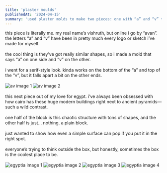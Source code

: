 ```yaml
---
title: 'plaster moulds'
publishedAt: '2024-04-15'
summary: 'used plaster molds to make two pieces: one with “a” and “v” to reflect my names, and one inspired by egypt’s contrast between chaos and simplicity. loved playing with shapes, meaning, and minimalism.'
---
```


this piece is literally me. my real name’s vishruth, but online i go by “avan”. the letters “a” and “v” have been in pretty much every logo or sketch i’ve made for myself.
<br><br>
the cool thing is they’ve got really similar shapes, so i made a mold that says “a” on one side and “v” on the other.
<br><br>
i went for a serif-style look. kinda works on the bottom of the “a” and top of the “v”, but it falls apart a bit on the other ends.
<br><br>
<img src="/plaster_moulds/av1.png" alt="av image 1" class="postimg"/>
<img src="/plaster_moulds/av2.png" alt="av image 2" class="postimg"/>
<br><br>
this next piece out of my love for egypt. i’ve always been obsessed with how cairo has these huge modern buildings right next to ancient pyramids—such a wild contrast.
<br><br>
one half of the block is this chaotic structure with tons of shapes, and the other half is just... nothing. a plain block.
<br><br>
just wanted to show how even a simple surface can pop if you put it in the right spot.
<br><br>
everyone’s trying to think outside the box, but honestly, sometimes the box is the coolest place to be.
<br><br>
<img src="/plaster_moulds/egyptia1.png" alt="egyptia image 1" class="postimg"/>
<img src="/plaster_moulds/egyptia2.png" alt="egyptia image 2" class="postimg"/>
<img src="/plaster_moulds/egyptia3.png" alt="egyptia image 3" class="postimg"/>
<img src="/plaster_moulds/egyptia4.png" alt="egyptia image 4" class="postimg"/>